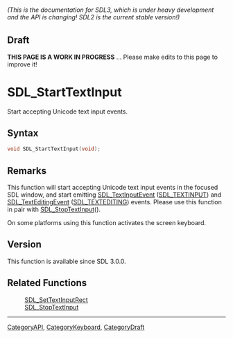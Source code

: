 ====== (This is the documentation for SDL3, which is under heavy development and the API is changing! SDL2 is the current stable version!) ======

== Draft ==

'''THIS PAGE IS A WORK IN PROGRESS''' ... Please make edits to this page to improve it!
= SDL_StartTextInput =

Start accepting Unicode text input events.

== Syntax ==

<syntaxhighlight lang='c'>
void SDL_StartTextInput(void);
</syntaxhighlight>

== Remarks ==

This function will start accepting Unicode text input events in the focused
SDL window, and start emitting [[SDL_TextInputEvent]] ([[SDL_TEXTINPUT]])
and [[SDL_TextEditingEvent]] ([[SDL_TEXTEDITING]]) events. Please use this
function in pair with [[SDL_StopTextInput]]().

On some platforms using this function activates the screen keyboard.

== Version ==

This function is available since SDL 3.0.0.

== Related Functions ==

:[[SDL_SetTextInputRect]]
:[[SDL_StopTextInput]]

----
[[CategoryAPI]], [[CategoryKeyboard]], [[CategoryDraft]]


